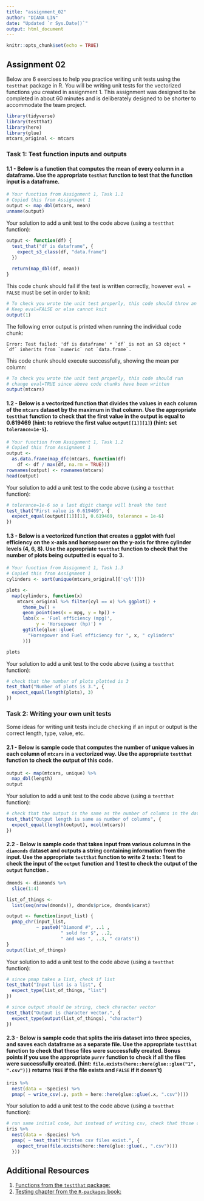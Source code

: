 ```yaml
---
title: "assignment_02"
author: "DIANA LIN"
date: "Updated `r Sys.Date()`"
output: html_document
---
```


```r
knitr::opts_chunk$set(echo = TRUE)
```

## Assignment 02

Below are 6 exercises to help you practice writing unit tests using the `testthat` package in R. 
You will be writing unit tests for the vectorized functions you created in assignment 1.
This assignment was designed to be completed in about 60 minutes and is deliberately designed to be shorter to accommodate the team project.

```r
library(tidyverse)
library(testthat)
library(here)
library(glue)
mtcars_original <- mtcars
```

### Task 1: Test function inputs and outputs

#### 1.1 - Below is a function that computes the mean of every column in a dataframe. Use the appropriate `testhat` function to test that the function input is a dataframe.

```r
# Your function from Assignment 1, Task 1.1
# Copied this from Assignment 1
output <- map_dbl(mtcars, mean)
unname(output)
```

Your solution to add a unit test to the code above (using a `testthat` function):

```r
output <- function(df) {
  test_that("df is dataframe", {
    expect_s3_class(df, "data.frame")
  })
  
  return(map_dbl(df, mean))
}
```

This code chunk should fail if the test is written correctly, however `eval = FALSE` must be set in order to knit:
```r
# To check you wrote the unit test properly, this code should throw an error
# Keep eval=FALSE or else cannot knit
output(1)
```

The following error output is printed when running the individual code chunk:
```
Error: Test failed: 'df is dataframe' * `df` is not an S3 object * `df` inherits from `numeric` not `data.frame`.
```

This code chunk should execute successfully, showing the mean per column:
```r
# To check you wrote the unit test properly, this code should run
# change eval=TRUE since above code chunks have been written
output(mtcars)
```

#### 1.2 - Below is a vectorized function that divides the values in each column of the `mtcars` dataset by the maximum in that column. Use the appropriate `testthat` function to check that the first value in the output is equal to 0.619469 (hint: to retrieve the first value `output[[1]][1]`) (hint: set `tolerance=1e-5`).

```r
# Your function from Assignment 1, Task 1.2
# Copied this from Assignment 1
output <-
  as.data.frame(map_dfc(mtcars, function(df)
    df <- df / max(df, na.rm = TRUE)))
rownames(output) <- rownames(mtcars)
head(output)
```

Your solution to add a unit test to the code above (using a `testthat` function):

```r
# tolerance=1e-6 so a last digit change will break the test
test_that("First value is 0.619469", {
  expect_equal(output[[1]][1], 0.619469, tolerance = 1e-6)
})
```

#### 1.3 - Below is a vectorized function that creates a ggplot with fuel efficiency on the x-axis and horsepower on the y-axis for three cylinder levels (4, 6, 8). Use the appropriate `testthat` function to check that the number of plots being outputted is equal to 3.

```r
# Your function from Assignment 1, Task 1.3
# Copied this from Assignment 1
cylinders <- sort(unique(mtcars_original[['cyl']]))

plots <-
  map(cylinders, function(x)
    mtcars_original %>% filter(cyl == x) %>% ggplot() +
      theme_bw() +
      geom_point(aes(x = mpg, y = hp)) +
      labs(x = 'Fuel efficiency (mpg)',
           y = 'Horsepower (hp)') +
      ggtitle(glue::glue(
        "Horsepower and Fuel efficiency for ", x, " cylinders"
      )))

plots
```

Your solution to add a unit test to the code above (using a `testthat` function):

```r
# check that the number of plots plotted is 3
test_that("Number of plots is 3.", {
  expect_equal(length(plots), 3)
})
```

### Task 2: Writing your own unit tests

Some ideas for writing unit tests include checking if an input or output is the correct length, type, value, etc.

#### 2.1  - Below is sample code that computes the number of unique values in each column of `mtcars` in a vectorized way.  Use the appropriate `testthat` function to check the output of this code.

```r
output <- map(mtcars, unique) %>%
  map_dbl(length)
output
```

Your solution to add a unit test to the code above (using a `testthat` function):

```r
# check that the output is the same as the number of columns in the data frame
test_that("Output length is same as number of columns", {
  expect_equal(length(output), ncol(mtcars))
})
```

#### 2.2 - Below is sample code that takes input from various columns in the `diamonds` dataset and outputs a string containing information from the input. Use the appropriate `testthat` function to write 2 tests: 1 test to check the input of the `output` function and 1 test to check the output of the `output` function .

```r
dmonds <- diamonds %>%
  slice(1:4)

list_of_things <-
  list(seq(nrow(dmonds)), dmonds$price, dmonds$carat)

output <- function(input_list) {
  pmap_chr(input_list,
           ~ paste0("Diamond #", ..1 ,
                    " sold for $", ..2,
                    " and was ", ..3, " carats"))
}
output(list_of_things)
```

Your solution to add a unit test to the code above (using a `testthat` function):

```r
# since pmap takes a list, check if list
test_that("Input list is a list", {
  expect_type(list_of_things, "list")
})

# since output should be string, check character vector
test_that("Output is character vector.", {
  expect_type(output(list_of_things), "character")
})
```

#### 2.3 - Below is sample code that splits the iris dataset into three species, and saves each dataframe as a separate file. Use the appropriate `testthat` function to check that these files were successfully created. Bonus points if you use the appropriate `purrr` function to check if all the files were successfully created. (hint: `file.exists(here::here(glue::glue("1", ".csv")))` returns `TRUE` if the file exists and `FALSE` if it doesn't)

```r
iris %>%
  nest(data = -Species) %>%
  pmap( ~ write_csv(.y, path = here::here(glue::glue(.x, ".csv"))))
```

Your solution to add a unit test to the code above (using a `testthat` function):

```r
# run same initial code, but instead of writing csv, check that those csv's exist
iris %>%
  nest(data = -Species) %>%
  pmap( ~ test_that("Written csv files exist.", {
    expect_true(file.exists(here::here(glue::glue(., ".csv"))))
  }))
```

## Additional Resources

1. [Functions from the `testthat` package:](https://testthat.r-lib.org/reference/index.html)
2. [Testing chapter from the `R-packages` book:](https://r-pkgs.org/tests.html)
